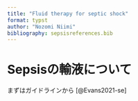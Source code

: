 ```yaml
---
title: "Fluid therapy for septic shock"
format: typst
author: "Nozomi Niimi"
bibliography: sepsisreferences.bib
---
```


# Sepsisの輸液について
まずはガイドラインから
[@Evans2021-se]
